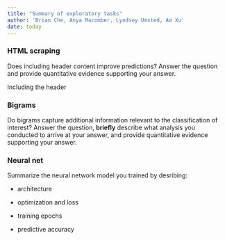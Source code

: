 ```yaml
---
title: "Summary of exploratory tasks"
author: 'Brian Che, Anya Macomber, Lyndsey Umsted, Ao Xu'
date: today
---
```


### HTML scraping

Does including header content improve predictions? Answer the question and provide quantitative evidence supporting your answer.

Including the header

### Bigrams

Do bigrams capture additional information relevant to the classification of interest? Answer the question, **briefly** describe what analysis you conducted to arrive at your answer, and provide quantitative evidence supporting your answer.

### Neural net

Summarize the neural network model you trained by desribing:

-   architecture

-   optimization and loss

-   training epochs

-   predictive accuracy
